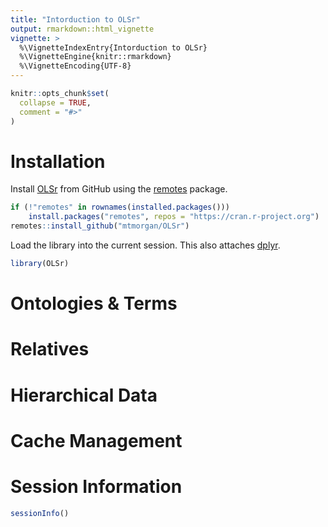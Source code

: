 ```yaml
---
title: "Intorduction to OLSr"
output: rmarkdown::html_vignette
vignette: >
  %\VignetteIndexEntry{Intorduction to OLSr}
  %\VignetteEngine{knitr::rmarkdown}
  %\VignetteEncoding{UTF-8}
---
```


```r
knitr::opts_chunk$set(
  collapse = TRUE,
  comment = "#>"
)
```

# Installation

Install [OLSr][] from GitHub using the [remotes][] package.

```r
if (!"remotes" in rownames(installed.packages()))
    install.packages("remotes", repos = "https://cran.r-project.org")
remotes::install_github("mtmorgan/OLSr")
```

Load the library into the current session. This also attaches
[dplyr][].

```r
library(OLSr)
```

[OLSr]: https://mtmorgan.github.io/OLSr
[remotes]: https://CRAN.R-project.org/package=remotes
[dplyr]: https://CRAN.R-project.org/package=dplyr

# Ontologies & Terms

# Relatives

# Hierarchical Data

# Cache Management

# Session Information {.unnumbered}

```r
sessionInfo()
```
